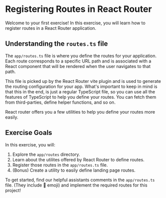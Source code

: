 # Registering Routes in React Router

Welcome to your first exercise! In this exercise,
you will learn how to register routes in a React Router application.

## Understanding the `routes.ts` file

The `app/routes.ts` file is where you define the routes for your application. Each route corresponds to a specific URL path
and is associated with a React component that will be rendered when the user navigates to that path.

This file is picked up by the React Router vite plugin and is used to generate the routing configuration for your app.
What's important to keep in mind is that this in the end, is just a regular TypeScript file, so you can use all the features of TypeScript
to help you define your routes. You can fetch them from third-parties, define helper functions, and so on.

React router offers you a few utilities to help you define your routes more easily.

## Exercise Goals

In this exercise, you will:

1. Explore the `app/routes` directory.
2. Learn about the utilites offered by React Router to define routes.
3. Register those routes in the `app/routes.ts` file.
4. (Bonus) Create a utility to easily define landing page routes.

To get started, find our helpful assistants comments in the `app/routes.ts` file. (They include 🐨 emoji)
and implement the required routes for this project!
